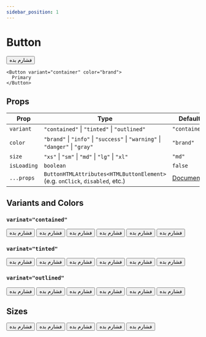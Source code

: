 ```yaml
---
sidebar_position: 1
---
```


# Button


<Container>
  <Button>فشارم بده</Button>
</Container>

```tsx
<Button variant="container" color="brand">
  Primary
</Button>
```

## Props

| Prop        | Type                                                                          | Default                                                                        |
| ----------- | ----------------------------------------------------------------------------- | ------------------------------------------------------------------------------ |
| `variant`   | `"contained"` \| `"tinted"` \| `"outlined"`                                   | `"contained"`                                                                  |
| `color`     | `"brand"` \| `"info"` \| `"success"` \| `"warning"` \| `"danger"` \| `"gray"` | `"brand"`                                                                      |
| `size`      | `"xs"` \| `"sm"` \| `"md"` \| `"lg"` \| `"xl"`                                | `"md"`                                                                         |
| `isLoading` | `boolean`                                                                     | `false`                                                                        |
| `...props`  | `ButtonHTMLAttributes<HTMLButtonElement>` (e.g. `onClick`, `disabled`, etc.)  | [Document](https://developer.mozilla.org/en-US/docs/Web/API/HTMLButtonElement) |

## Variants and Colors

### `varinat="contained"`

<Container>
  <Button variant="contained" color="brand">
    <span>فشارم بده</span>
  </Button>
  <Button variant="contained" color="info">
    <span>فشارم بده</span>
  </Button>
  <Button variant="contained" color="success">
    <span>فشارم بده</span>
  </Button>
  <Button variant="contained" color="warning">
    <span>فشارم بده</span>
  </Button>
  <Button variant="contained" color="danger">
    <span>فشارم بده</span>
  </Button>
  <Button variant="contained" color="gray">
    <span>فشارم بده</span>
  </Button>
</Container>

### `varinat="tinted"`

<Container>
  <Button variant="tinted" color="brand">
    <span>فشارم بده</span>
  </Button>
  <Button variant="tinted" color="info">
    <span>فشارم بده</span>
  </Button>
  <Button variant="tinted" color="success">
    <span>فشارم بده</span>
  </Button>
  <Button variant="tinted" color="warning">
    <span>فشارم بده</span>
  </Button>
  <Button variant="tinted" color="danger">
    <span>فشارم بده</span>
  </Button>
  <Button variant="tinted" color="gray">
    <span>فشارم بده</span>
  </Button>
</Container>

### `varinat="outlined"`

<Container>
  <Button variant="outlined" color="brand">
    <span>فشارم بده</span>
  </Button>
  <Button variant="outlined" color="info">
    <span>فشارم بده</span>
  </Button>
  <Button variant="outlined" color="success">
    <span>فشارم بده</span>
  </Button>
  <Button variant="outlined" color="warning">
    <span>فشارم بده</span>
  </Button>
  <Button variant="outlined" color="danger">
    <span>فشارم بده</span>
  </Button>
  <Button variant="outlined" color="gray">
    <span>فشارم بده</span>
  </Button>
</Container>

## Sizes

<Container>
  <Button variant="contained" color="brand" size="xs">
    <span>فشارم بده</span>
  </Button>
  <Button variant="contained" color="brand" size="sm">
    <span>فشارم بده</span>
  </Button>
  <Button variant="contained" color="brand" size="md">
    <span>فشارم بده</span>
  </Button>
  <Button variant="contained" color="brand" size="lg">
    <span>فشارم بده</span>
  </Button>
  <Button variant="contained" color="brand" size="xl">
    <span>فشارم بده</span>
  </Button>
</Container>
